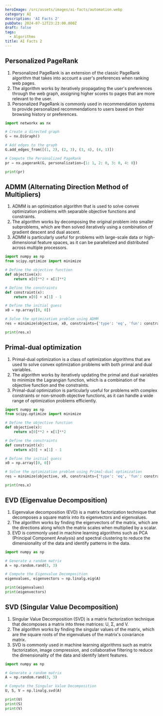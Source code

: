 ```yaml
---
heroImage: /src/assets/images/ai-facts/automation.webp
category: AI
description: 'AI Facts 2'
pubDate: 2024-07-12T23:23:00.000Z
draft: false
tags:
  - Algorithms
title: AI Facts 2
---
```


## Personalized PageRank

1. Personalized PageRank is an extension of the classic PageRank algorithm that takes into account a user's preferences when ranking web pages.
2. The algorithm works by iteratively propagating the user's preferences through the web graph, assigning higher scores to pages that are more relevant to the user.
3. Personalized PageRank is commonly used in recommendation systems to provide personalized recommendations to users based on their browsing history or preferences.

```python
import networkx as nx

# Create a directed graph
G = nx.DiGraph()

# Add edges to the graph
G.add_edges_from([(1, 2), (2, 3), (3, 4), (4, 1)])

# Compute the Personalized PageRank
pr = nx.pagerank(G, personalization={1: 1, 2: 0, 3: 0, 4: 0})

print(pr)
```

## ADMM (Alternating Direction Method of Multipliers)

1. ADMM is an optimization algorithm that is used to solve convex optimization problems with separable objective functions and constraints.
2. The algorithm works by decomposing the original problem into smaller subproblems, which are then solved iteratively using a combination of gradient descent and dual ascent.
3. ADMM is particularly useful for problems with large-scale data or high-dimensional feature spaces, as it can be parallelized and distributed across multiple processors.

```python
import numpy as np
from scipy.optimize import minimize

# Define the objective function
def objective(x):
    return x[0]**2 + x[1]**2

# Define the constraints
def constraint(x):
    return x[0] + x[1] - 1

# Define the initial guess
x0 = np.array([0, 0])

# Solve the optimization problem using ADMM
res = minimize(objective, x0, constraints={'type': 'eq', 'fun': constraint})

print(res.x)
```

## Primal-dual optimization

1. Primal-dual optimization is a class of optimization algorithms that are used to solve convex optimization problems with both primal and dual variables.
2. The algorithm works by iteratively updating the primal and dual variables to minimize the Lagrangian function, which is a combination of the objective function and the constraints.
3. Primal-dual optimization is particularly useful for problems with complex constraints or non-smooth objective functions, as it can handle a wide range of optimization problems efficiently.

```python
import numpy as np
from scipy.optimize import minimize

# Define the objective function
def objective(x):
    return x[0]**2 + x[1]**2

# Define the constraints
def constraint(x):
    return x[0] + x[1] - 1

# Define the initial guess
x0 = np.array([0, 0])

# Solve the optimization problem using Primal-dual optimization
res = minimize(objective, x0, constraints={'type': 'eq', 'fun': constraint}, method='SLSQP')

print(res.x)
```

## EVD (Eigenvalue Decomposition)

1. Eigenvalue decomposition (EVD) is a matrix factorization technique that decomposes a square matrix into its eigenvectors and eigenvalues.
2. The algorithm works by finding the eigenvectors of the matrix, which are the directions along which the matrix scales when multiplied by a scalar.
3. EVD is commonly used in machine learning algorithms such as PCA (Principal Component Analysis) and spectral clustering to reduce the dimensionality of the data and identify patterns in the data.

```python
import numpy as np

# Generate a random matrix
A = np.random.rand(3, 3)

# Compute the Eigenvalue Decomposition
eigenvalues, eigenvectors = np.linalg.eig(A)

print(eigenvalues)
print(eigenvectors)
```

## SVD (Singular Value Decomposition)

1. Singular Value Decomposition (SVD) is a matrix factorization technique that decomposes a matrix into three matrices: U, Σ, and V.
2. The algorithm works by finding the singular values of the matrix, which are the square roots of the eigenvalues of the matrix's covariance matrix.
3. SVD is commonly used in machine learning algorithms such as matrix factorization, image compression, and collaborative filtering to reduce the dimensionality of the data and identify latent features.

```python
import numpy as np

# Generate a random matrix
A = np.random.rand(3, 3)

# Compute the Singular Value Decomposition
U, S, V = np.linalg.svd(A)

print(U)
print(S)
print(V)
```
